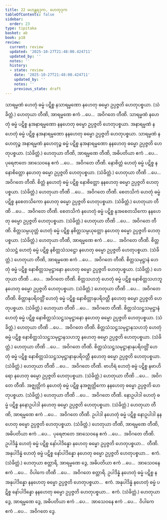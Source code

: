 ```yaml
---
title: 22 မဟန္တရဒုက, ဟေတုဒုက
tableOfContents: false
sidebar:
  order: 23
type: tipitaka
basket: ab
book: p18
review:
  current: review
  updated: '2025-10-27T21:48:00.424711'
  updated_by: ''
  notes: ''
  history:
  - state: review
    date: '2025-10-27T21:48:00.424711'
    updated_by: ''
    notes: ''
    previous_state: draft
---
```



<ReviewStatus review={frontmatter.review} showDetails={true} />

<HypothesisAnnotation frontmatter={frontmatter} />

<DynamicBreadcrumb />

<Division number="65" book="p18" e="ch" v="40" p="320">

<Paragraph number="152" book="p18">
သာရမ္မဏံ ဟေတုံ ဓမ္မံ ပဋိစ္စ နသာရမ္မဏော နဟေတု ဓမ္မော ဥပ္ပဇ္ဇတိ ဟေတုပစ္စယာ. (သံခိတ္တံ.) ဟေတုယာ တီဏိ, အာရမ္မဏေ ဧကံ …ပေ…  အဝိဂတေ တီဏိ.
</Paragraph>

<Paragraph number="153" book="p18">
သာရမ္မဏံ နဟေတုံ ဓမ္မံ ပဋိစ္စ နအနာရမ္မဏော နနဟေတု ဓမ္မော ဥပ္ပဇ္ဇတိ ဟေတုပစ္စယာ. အနာရမ္မဏံ နဟေတုံ ဓမ္မံ ပဋိစ္စ နအနာရမ္မဏော နနဟေတု ဓမ္မော ဥပ္ပဇ္ဇတိ ဟေတုပစ္စယာ. သာရမ္မဏံ နဟေတုဉ္စ အနာရမ္မဏံ နဟေတုဉ္စ ဓမ္မံ ပဋိစ္စ နအနာရမ္မဏော နနဟေတု ဓမ္မော ဥပ္ပဇ္ဇတိ ဟေတုပစ္စယာ. (သံခိတ္တံ.) ဟေတုယာ တီဏိ, အာရမ္မဏေ တီဏိ, အဓိပတိယာ ဧကံ …ပေ…  ပုရေဇာတေ အာသေဝနေ ဧကံ …ပေ…  အဝိဂတေ တီဏိ.
</Paragraph>

</Division>
<Division number="66" book="p18" e="ch" v="40" p="320">

<Paragraph number="154" book="p18">
နောစိတ္တံ ဟေတုံ ဓမ္မံ ပဋိစ္စ နနောစိတ္တော နဟေတု ဓမ္မော ဥပ္ပဇ္ဇတိ ဟေတုပစ္စယာ. (သံခိတ္တံ.) ဟေတုယာ တီဏိ …ပေ…  အဝိဂတေ တီဏိ.
</Paragraph>

<Paragraph number="155" book="p18">
စိတ္တံ နဟေတုံ ဓမ္မံ ပဋိစ္စ နောစိတ္တော နနဟေတု ဓမ္မော ဥပ္ပဇ္ဇတိ ဟေတုပစ္စယာ. (သံခိတ္တံ.) ဟေတုယာ တီဏိ …ပေ…  အဝိဂတေ တီဏိ.
</Paragraph>

</Division>
<Division number="67" book="p18" e="ch" v="40" p="320">

<Paragraph number="156" book="p18">
စေတသိကံ ဟေတုံ ဓမ္မံ ပဋိစ္စ နစေတသိကော နဟေတု ဓမ္မော ဥပ္ပဇ္ဇတိ ဟေတုပစ္စယာ. (သံခိတ္တံ.) ဟေတုယာ တီဏိ …ပေ…  အဝိဂတေ တီဏိ.
</Paragraph>

<Paragraph number="157" book="p18">
စေတသိကံ နဟေတုံ ဓမ္မံ ပဋိစ္စ နအစေတသိကော နနဟေတု ဓမ္မော ဥပ္ပဇ္ဇတိ ဟေတုပစ္စယာ. (သံခိတ္တံ.) ဟေတုယာ တီဏိ …ပေ…  အဝိဂတေ တီဏိ.
</Paragraph>

</Division>
<Division number="68" book="p18" e="ch" v="40" p="320">

<Paragraph number="158" book="p18">
စိတ္တသမ္ပယုတ္တံ ဟေတုံ ဓမ္မံ ပဋိစ္စ နစိတ္တသမ္ပယုတ္တော နဟေတု ဓမ္မော ဥပ္ပဇ္ဇတိ ဟေတုပစ္စယာ. (သံခိတ္တံ.)
</Paragraph>

<Paragraph number="159" book="p18">
ဟေတုယာ တီဏိ, အာရမ္မဏေ ဧကံ …ပေ…  အဝိဂတေ တီဏိ.
</Paragraph>

</Division>
<Division number="69" book="p18" e="ch" v="40" p="320">

<Paragraph number="160" book="p18">
စိတ္တသံသဋ္ဌံ ဟေတုံ ဓမ္မံ ပဋိစ္စ နစိတ္တသံသဋ္ဌော နဟေတု ဓမ္မော ဥပ္ပဇ္ဇတိ ဟေတုပစ္စယာ. (သံခိတ္တံ.)
</Paragraph>

<Paragraph number="161" book="p18">
ဟေတုယာ တီဏိ, အာရမ္မဏေ ဧကံ …ပေ…  အဝိဂတေ တီဏိ.
</Paragraph>

</Division>
<Division number="70" book="p18" e="ch" v="40" p="320">

<Paragraph number="162" book="p18">
စိတ္တသမုဋ္ဌာနံ ဟေတုံ ဓမ္မံ ပဋိစ္စ နောစိတ္တသမုဋ္ဌာနော နဟေတု ဓမ္မော ဥပ္ပဇ္ဇတိ ဟေတုပစ္စယာ. (သံခိတ္တံ.)
</Paragraph>

<Paragraph number="163" book="p18">
ဟေတုယာ တီဏိ …ပေ…  အဝိဂတေ တီဏိ.
</Paragraph>

</Division>
<Division number="71" book="p18" e="ch" v="40" p="320">

<Paragraph number="164" book="p18">
စိတ္တသဟဘုံ ဟေတုံ ဓမ္မံ ပဋိစ္စ နောစိတ္တသဟဘူ နဟေတု ဓမ္မော ဥပ္ပဇ္ဇတိ ဟေတုပစ္စယာ. (သံခိတ္တံ.)
</Paragraph>

<Paragraph number="165" book="p18">
ဟေတုယာ တီဏိ …ပေ…  အဝိဂတေ တီဏိ.
</Paragraph>

</Division>
<Division number="72" book="p18" e="ch" v="40" p="320">

<Paragraph number="166" book="p18">
စိတ္တာနုပရိဝတ္တိံ ဟေတုံ ဓမ္မံ ပဋိစ္စ နောစိတ္တာနုပရိဝတ္တီ နဟေတု ဓမ္မော ဥပ္ပဇ္ဇတိ ဟေတုပစ္စယာ. (သံခိတ္တံ.)
</Paragraph>

<Paragraph number="167" book="p18">
ဟေတုယာ တီဏိ …ပေ…  အဝိဂတေ တီဏိ.
</Paragraph>

</Division>
<Division number="73" book="p18" e="ch" v="40" p="321">

<Paragraph number="168" book="p18">
စိတ္တသံသဋ္ဌသမုဋ္ဌာနံ ဟေတုံ ဓမ္မံ ပဋိစ္စ နောစိတ္တသံသဋ္ဌသမုဋ္ဌာနော နဟေတု ဓမ္မော ဥပ္ပဇ္ဇတိ ဟေတုပစ္စယာ. (သံခိတ္တံ.)
</Paragraph>

<Paragraph number="169" book="p18">
ဟေတုယာ တီဏိ …ပေ…  အဝိဂတေ တီဏိ.
</Paragraph>

</Division>
<Division number="74" book="p18" e="ch" v="40" p="321">

<Paragraph number="170" book="p18">
စိတ္တသံသဋ္ဌသမုဋ္ဌာနသဟဘုံ ဟေတုံ ဓမ္မံ ပဋိစ္စ နောစိတ္တသံသဋ္ဌသမုဋ္ဌာနသဟဘူ နဟေတု ဓမ္မော ဥပ္ပဇ္ဇတိ ဟေတုပစ္စယာ. (သံခိတ္တံ.)
</Paragraph>

<Paragraph number="171" book="p18">
ဟေတုယာ တီဏိ …ပေ…  အဝိဂတေ တီဏိ.
</Paragraph>

</Division>
<Division number="75" book="p18" e="ch" v="40" p="321">

<Paragraph number="172" book="p18">
စိတ္တသံသဋ္ဌသမုဋ္ဌာနာနုပရိဝတ္တိံ ဟေတုံ ဓမ္မံ ပဋိစ္စ နောစိတ္တသံသဋ္ဌသမုဋ္ဌာနာနုပရိဝတ္တီ နဟေတု ဓမ္မော ဥပ္ပဇ္ဇတိ ဟေတုပစ္စယာ. (သံခိတ္တံ.)
</Paragraph>

<Paragraph number="173" book="p18">
ဟေတုယာ တီဏိ …ပေ…  အဝိဂတေ တီဏိ.
</Paragraph>

</Division>
<Division number="76" book="p18" e="ch" v="40" p="321">

<Paragraph number="174" book="p18">
ဗာဟိရံ ဟေတုံ ဓမ္မံ ပဋိစ္စ နဗာဟိရော နဟေတု ဓမ္မော ဥပ္ပဇ္ဇတိ ဟေတုပစ္စယာ. (သံခိတ္တံ.) ဟေတုယာ တီဏိ …ပေ…  အဝိဂတေ တီဏိ.
</Paragraph>

<Paragraph number="175" book="p18">
အဇ္ဈတ္တိကံ နဟေတုံ ဓမ္မံ ပဋိစ္စ နအဇ္ဈတ္တိကော နနဟေတု ဓမ္မော ဥပ္ပဇ္ဇတိ ဟေတုပစ္စယာ. (သံခိတ္တံ.) ဟေတုယာ တီဏိ …ပေ…  အဝိဂတေ တီဏိ.
</Paragraph>

</Division>
<Division number="77" book="p18" e="ch" v="40" p="321">

<Paragraph number="176" book="p18">
နောဥပါဒါ ဟေတုံ ဓမ္မံ ပဋိစ္စ နနောဥပါဒါ နဟေတု ဓမ္မော ဥပ္ပဇ္ဇတိ ဟေတုပစ္စယာ. (သံခိတ္တံ.) ဟေတုယာ တီဏိ, အာရမ္မဏေ ဧကံ …ပေ…  အဝိဂတေ တီဏိ.
</Paragraph>

<Paragraph number="177" book="p18">
ဥပါဒါ နဟေတုံ ဓမ္မံ ပဋိစ္စ နောဥပါဒါ နနဟေတု ဓမ္မော ဥပ္ပဇ္ဇတိ ဟေတုပစ္စယာ. (သံခိတ္တံ.) ဟေတုယာ တီဏိ, အာရမ္မဏေ တီဏိ, အဓိပတိယာ ဧကံ …ပေ…  ပုရေဇာတေ အာသေဝနေ ဧကံ …ပေ…  အဝိဂတေ တီဏိ.
</Paragraph>

</Division>
<Division number="78" book="p18" e="ch" v="40" p="321">

<Paragraph number="178" book="p18">
ဥပါဒိန္နံ ဟေတုံ ဓမ္မံ ပဋိစ္စ နော်ပါဒိန္နော နဟေတု ဓမ္မော ဥပ္ပဇ္ဇတိ ဟေတုပစ္စယာ…  တီဏိ.
</Paragraph>

<Paragraph number="179" book="p18">
အနုပါဒိန္နံ ဟေတုံ ဓမ္မံ ပဋိစ္စ နော်ပါဒိန္နော နဟေတု ဓမ္မော ဥပ္ပဇ္ဇတိ ဟေတုပစ္စယာ…  ဧကံ. (သံခိတ္တံ.) ဟေတုယာ စတ္တာရိ, အာရမ္မဏေ ဒွေ, အဓိပတိယာ ဧကံ …ပေ…  အာသေဝနေ ဧကံ …ပေ…  ဝိပါကေ တီဏိ …ပေ…  အဝိဂတေ စတ္တာရိ.
</Paragraph>

<Paragraph number="180" book="p18">
ဥပါဒိန္နံ နဟေတုံ ဓမ္မံ ပဋိစ္စ နအနုပါဒိန္နော နနဟေတု ဓမ္မော ဥပ္ပဇ္ဇတိ ဟေတုပစ္စယာ…  ဧကံ.
</Paragraph>

<Paragraph number="181" book="p18">
အနုပါဒိန္နံ နဟေတုံ ဓမ္မံ ပဋိစ္စ နော်ပါဒိန္နော နနဟေတု ဓမ္မော ဥပ္ပဇ္ဇတိ ဟေတုပစ္စယာ…  ဧကံ. (သံခိတ္တံ.) ဟေတုယာ ဒွေ, အာရမ္မဏေ ဒွေ, အဓိပတိယာ ဧကံ …ပေ…  အာသေဝနေ ဧကံ …ပေ…  ဝိပါကေ ဧကံ …ပေ…  အဝိဂတေ ဒွေ.
</Paragraph>
</Division>